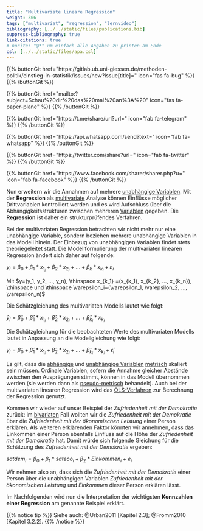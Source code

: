 ```yaml
---
title: "Multivariate lineare Regression"
weight: 306
tags: ["multivariat", "regression", "lernvideo"]
bibliography: [../../static/files/publications.bib]
suppress-bibliography: true
link-citations: true
# nocite: "@*" um einfach alle Angaben zu printen am Ende
csl: [../../static/files/apa.csl]
---
```


{{% buttonGit href=\"https\:\/\/gitlab.ub.uni-giessen.de\/methoden-politik\/einstieg-in-statistik\/issues\/new?issue[title]=\" icon=\"fas fa-bug\" %}} {{% /buttonGit %}} 

{{% buttonGit href=\"mailto\:?subject=Schau\%20dir\%20das\%20mal\%20an\%3A\%20\" icon=\"fas fa-paper-plane\" %}} {{% /buttonGit %}}

{{% buttonGit href=\"https\:\/\/t.me\/share\/url?url=\" icon=\"fab fa-telegram\" %}} {{% /buttonGit %}}

{{% buttonGit href=\"https\:\/\/api.whatsapp.com\/send?text=\" icon=\"fab fa-whatsapp\" %}} {{% /buttonGit %}}

{{% buttonGit href=\"https\:\/\/twitter.com\/share?url=\" icon=\"fab fa-twitter\" %}} {{% /buttonGit %}}

{{% buttonGit href=\"https\:\/\/www.facebook.com\/sharer\/sharer.php?u=\" icon=\"fab fa-facebook\" %}} {{% /buttonGit %}}

Nun erweitern wir die Annahmen auf mehrere [unabhängige Variablen](../../glossar/unabhaengigevariable/index.html). Mit der **Regression** als [multivariate](../../glossar/multivariat/index.html) Analyse können Einflüsse möglicher Drittvariablen kontrolliert werden und es wird Aufschluss über die Abhängigkeitsstrukturen zwischen mehreren [Variablen](../../glossar/variable/index.html) gegeben. Die **Regression** ist daher ein strukturprüfendes Verfahren.

Bei der multivariaten Regression betrachten wir nicht mehr nur eine unabhängige Variable, sondern beziehen mehrere unabhängige Variablen in das Modell hinein. Der Einbezug von unabhängigen Variablen findet stets theoriegeleitet statt. Die Modellformulierung der multivariaten linearen Regression ändert sich daher auf folgende:

$y_i = \beta_0 + \beta_1 \ast x_{1_i} + \beta_2 \ast x_{2_i} + ... + \beta_k \ast x_{k_i} + \varepsilon_i$

Mit $y=(y_1, y_2, ..., y_n), \thinspace x_{k_1} =(x_{k_1}, x_{k_2}, ..., x_{k_n}), \thinspace und \thinspace \varepsilon_i=(\varepsilon_1, \varepsilon_2, ..., \varepsilon_n)$

Die Schätzgleichung des multivariaten Modells lautet wie folgt:

$\hat{y}_i = \hat{\beta}_0 + \hat{\beta}_1 \ast x_{1_i} + \hat{\beta}_2 \ast x_{2_i} + ... + \hat{\beta}_{k_i} \ast x_{k_i}$

Die Schätzgleichung für die beobachteten Werte des multivariaten Modells lautet in Anpassung an die Modellgleichung wie folgt:

$y_i = \hat{\beta}_0 + \hat{\beta}_1 \ast x_{1_i} + \hat{\beta}_2 \ast x_{2_i} + ... + \hat{\beta}_{k_i} \ast x_{k_i} + \hat{\epsilon}_i$

Es gilt, dass die [abhängige](../../glossar/abhaengigevariable/index.html) und [unabhängige Variablen](../../glossar/unabhaengigevariable/index.html) [metrisch](../../glossar/metrischesskalenniveau/index.html) skaliert sein müssen. Ordinale Variablen, sofern die Annahme gleicher Abstände zwischen den Ausprägungen stimmt, können in das Modell übernommen werden (sie werden dann als [pseudo-metrisch](../../glossar/pseudometrisch/index.html) behandelt). Auch bei der multivariaten linearen Regression wird das [OLS-Verfahren](../../glossar/ols/index.html) zur Berechnung der Regression genutzt.

Kommen wir wieder auf unser Beispiel der *Zufriedenheit mit der Demokratie* zurück: im [bivariaten](../../glossar/bivariat/index.html) Fall wollten wir die *Zufriedenheit mit der Demokratie* über die *Zufriedenheit mit der ökonomischen Leistung* einer Person erklären. Als weiteren erklärenden Faktor könnten wir annehmen, dass das Einkommen einer Person ebenfalls Einfluss auf die Höhe der *Zufriedenheit mit der Demokratie* hat. Damit würde sich folgende Gleichung für die Schätzung des *Zufriedenheit mit der Demokratie* ergeben:

$satdem_i= \beta_0 + \beta_1 \ast sateco_i + \beta_2 \ast Einkommen_i + e_i$

Wir nehmen also an, dass sich die *Zufriedenheit mit der Demokratie* einer Person über die unabhängigen Variablen *Zufriedenheit mit der ökonomischen Leistung* und *Einkommen* dieser Person erklären lässt.

Im Nachfolgenden wird nun die Interpretation der wichtigsten **Kennzahlen einer Regression** am genannte Beispiel erklärt.

{{% notice tip %}}
Siehe auch: @Urban2011 [Kapitel 2.3]; @Fromm2010 [Kapitel 3.2.2].
{{% /notice %}}